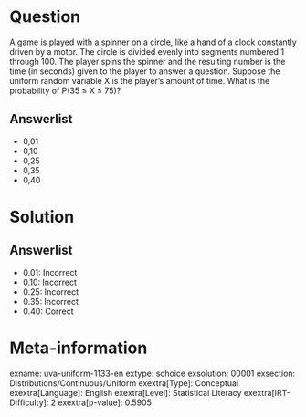 Question
========

A game is played with a spinner on a circle, like a hand of a clock constantly driven by a motor. The circle is divided evenly into segments numbered 1 through 100. The player spins the spinner and the resulting number is the time (in seconds) given to the player to answer a question. Suppose the uniform random variable X is the player's amount of time. What is the probability of P(35 ≤ X ≤ 75)?

Answerlist
----------

* 0,01
* 0,10
* 0,25
* 0,35
* 0,40

Solution
========

Answerlist
----------

* 0.01: Incorrect
* 0.10: Incorrect
* 0.25: Incorrect
* 0.35: Incorrect
* 0.40: Correct

Meta-information
================
exname: uva-uniform-1133-en
extype: schoice
exsolution: 00001
exsection: Distributions/Continuous/Uniform
exextra[Type]: Conceptual
exextra[Language]: English
exextra[Level]: Statistical Literacy
exextra[IRT-Difficulty]: 2
exextra[p-value]: 0.5905
